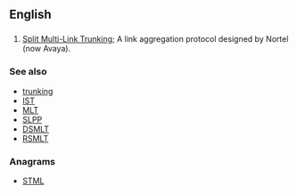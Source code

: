 ==English==

==={{initialism-old|en}}===
{{head|en}}

# {{context|computing|lang=en}} [[w:Split Multi-Link Trunking|Split Multi-Link Trunking]]; A link aggregation protocol designed by Nortel (now Avaya).

===See also===
* [[trunking]]
* [[IST]]
* [[MLT]]
* [[SLPP]]
* [[DSMLT]]
* [[RSMLT]]

===Anagrams===
* [[STML#English|STML]]